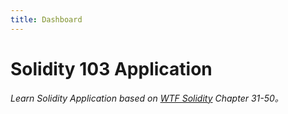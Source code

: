 ```yaml
---
title: Dashboard
---
```


# Solidity 103 Application
*Learn Solidity Application based on [WTF Solidity](https://github.com/AmazingAng/WTF-Solidity) Chapter 31-50。*
